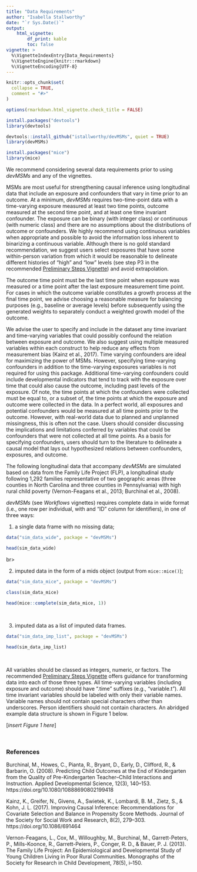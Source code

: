```yaml
---
title: "Data Requirements"
author: "Isabella Stallworthy"
date: "`r Sys.Date()`"
output:
    html_vignette:
        df_print: kable
        toc: false
vignette: >
  %\VignetteIndexEntry{Data_Requirements}
  %\VignetteEngine{knitr::rmarkdown}
  %\VignetteEncoding{UTF-8}
---
```


```r
knitr::opts_chunk$set(
  collapse = TRUE,
  comment = "#>"
)

options(rmarkdown.html_vignette.check_title = FALSE)

```

```r
install.packages("devtools")
library(devtools)

devtools::install_github("istallworthy/devMSMs", quiet = TRUE)
library(devMSMs)

install.packages("mice")
library(mice)

```
  
  
We recommend considering several data requirements prior to using *devMSMs* and any of the vignettes.  
  
MSMs are most useful for strengthening causal inference using longitudinal data that include an exposure and confounders that vary in time prior to an outcome. At a minimum, *devMSMs* requires two-time-point data with a time-varying exposure measured at least two time points, outcome measured at the second time point, and at least one time invariant confounder. The exposure can be binary (with integer class) or continuous (with numeric class) and there are no assumptions about the distributions of outcome or confounders. We highly recommend using continuous variables when appropriate and possible to avoid the information loss inherent to binarizing a continuous variable. Although there is no gold standard recommendation, we suggest users select exposures that have some within-person variation from which it would be reasonable to delineate different histories of “high” and “low” levels (see step P3 in the recommended <a href="https://istallworthy.github.io/devMSMs/articles/Preliminary_Steps.html">Preliminary Steps Vignette</a>) and avoid extrapolation.  
  
The outcome time point must be the last time point when exposure was measured or a time point after the last exposure measurement time point. For cases in which the outcome variable constitutes a growth process at the final time point, we advise choosing a reasonable measure for balancing purposes (e.g., baseline or average levels) before subsequently using the generated weights to separately conduct a weighted growth model of the outcome.   
  
We advise the user to specify and include in the dataset any time invariant and time-varying variables that could possibly confound the relation between exposure and outcome. We also suggest using multiple measured variables within each construct to help reduce any effects from measurement bias (Kainz et al., 2017). Time varying confounders are ideal for maximizing the power of MSMs. However, specifying time-varying confounders in addition to the time-varying exposures variables is not required for using this package. Additional time-varying confounders could include developmental indicators that tend to track with the exposure over time that could also cause the outcome, including past levels of the exposure. Of note, the time points at which the confounders were collected must be equal to, or a subset of, the time points at which the exposure and outcome were collected in the data. In a perfect world, all exposures and potential confounders would be measured at all time points prior to the outcome. However, with real-world data due to planned and unplanned missingness, this is often not the case. Users should consider discussing the implications and limitations conferred by variables that could be confounders that were not collected at all time points. As a basis for specifying confounders, users should turn to the literature to delineate a causal model that lays out hypothesized relations between confounders, exposures, and outcome.  
  
The following longitudinal data that accompany *devMSMs* are simulated based on data from the Family Life Project (FLP), a longitudinal study following 1,292 families representative of two geographic areas (three counties in North Carolina and three counties in Pennsylvania) with high rural child poverty (Vernon-Feagans et al., 2013; Burchinal et al., 2008).  
  
*devMSMs* (see *Workflows* vignettes) requires complete data in wide format (i.e., one row per individual, with and “ID” column for identifiers), in one of three ways:   
  
(1) a single data frame with no missing data;  

```r
data("sim_data_wide", package = "devMSMs")

head(sim_data_wide)
```
  
br>
  
(2) imputed data in the form of a mids object (output from `mice::mice()`);  
  
```r
data("sim_data_mice", package = "devMSMs")

class(sim_data_mice)

head(mice::complete(sim_data_mice, 1))
```
 
<br>
  
(3) imputed data as a list of imputed data frames.   
  
```r
data("sim_data_imp_list", package = "devMSMs")

head(sim_data_imp_list)
```

<br>

All variables should be classed as integers, numeric, or factors. The recommended <a href="https://istallworthy.github.io/devMSMs/articles/Preliminary_Steps.html"> Preliminary Steps Vignette</a> offers guidance for transforming data into each of those three types. All time-varying variables (including exposure and outcome) should have “.time” suffixes (e.g., “variable.t”). All time invariant variables should be labeled with only their variable names. Variable names should not contain special characters other than underscores. Person identifiers should not contain characters. An abridged example data structure is shown in Figure 1 below.
  
[*insert Figure 1 here*]

<br>

### References
Burchinal, M., Howes, C., Pianta, R., Bryant, D., Early, D., Clifford, R., & Barbarin, O. (2008). Predicting Child Outcomes at the End of Kindergarten from the Quality of Pre-Kindergarten Teacher–Child Interactions and Instruction. Applied Developmental Science, 12(3), 140–153. https://doi.org/10.1080/10888690802199418

Kainz, K., Greifer, N., Givens, A., Swietek, K., Lombardi, B. M., Zietz, S., & Kohn, J. L. (2017). Improving Causal Inference: Recommendations for Covariate Selection and Balance in Propensity Score Methods. Journal of the Society for Social Work and Research, 8(2), 279–303. https://doi.org/10.1086/691464

Vernon-Feagans, L., Cox, M., Willoughby, M., Burchinal, M., Garrett-Peters, P., Mills-Koonce, R., Garrett-Peiers, P., Conger, R. D., & Bauer, P. J. (2013). The Family Life Project: An Epidemiological and Developmental Study of Young Children Living in Poor Rural Communities. Monographs of the Society for Research in Child Development, 78(5), i–150.

  
